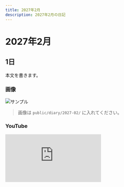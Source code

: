 ```yaml
---
title: 2027年2月
description: 2027年2月の日記
---
```


# 2027年2月

## 1日
本文を書きます。

### 画像
![サンプル](/diary/2027-02/sample.jpg)
> 画像は `public/diary/2027-02/` に入れてください。

### YouTube
<div style={{position:'relative', paddingTop:'56.25%'}}>
  <iframe
    src="https://www.youtube.com/embed/VIDEO_ID"
    title="2027年2月の動画"
    style={{position:'absolute', inset:0, width:'100%', height:'100%'}}
    frameBorder="0"
    allow="accelerometer; autoplay; clipboard-write; encrypted-media; gyroscope; picture-in-picture; web-share"
    allowFullScreen
  />
</div>
